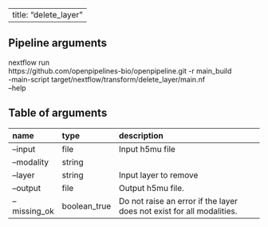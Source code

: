 
---
title: "delete_layer"
---

## Pipeline arguments

nextflow run \
https://github.com/openpipelines-bio/openpipeline.git -r main_build \
-main-script target/nextflow/transform/delete_layer/main.nf \
--help

## Table of arguments

| name         | type         | description                                                           |
|:-------------|:-------------|:----------------------------------------------------------------------|
| --input      | file         | Input h5mu file                                                       |
| --modality   | string       |                                                                       |
| --layer      | string       | Input layer to remove                                                 |
| --output     | file         | Output h5mu file.                                                     |
| --missing_ok | boolean_true | Do not raise an error if the layer does not exist for all modalities. |